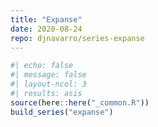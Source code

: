 ```yaml
---
title: "Expanse"
date: 2020-08-24
repo: djnavarro/series-expanse
---
```

  
```r
#| echo: false
#| message: false
#| layout-ncol: 3
#| results: asis
source(here::here("_common.R"))
build_series("expanse")
```
